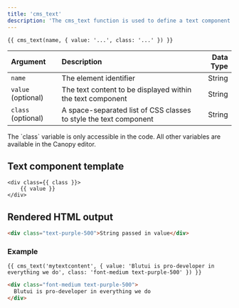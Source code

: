 ```yaml
---
title: 'cms_text'
description: 'The cms_text function is used to define a text component which can be edited on the Canopy editor.'
---
```


```canvas
{{ cms_text(name, { value: '...', class: '...' }) }}
```

| Argument           | Description                                                       | Data Type |
| :----------------- | :---------------------------------------------------------------- | --------: |
| `name`             | The element identifier                                            |    String |
| `value` (optional) | The text content to be displayed within the text component        |    String |
| `class` (optional) | A space-separated list of CSS classes to style the text component |    String |

<Callout>
The `class` variable is only accessible in the code. All other variables are available in the Canopy editor.
</Callout>

## Text component template

```canvas
<div class={{ class }}>
    {{ value }}
</div>
```

## Rendered HTML output

```html
<div class="text-purple-500">String passed in value</div>
```

### Example

```canvas tab="Input" title="index.html"
{{ cms_text('mytextcontent', { value: 'Blutui is pro-developer in everything we do', class: 'font-medium text-purple-500' }) }}
```

```html tab="Output"
<div class="font-medium text-purple-500">
  Blutui is pro-developer in everything we do
</div>
```
